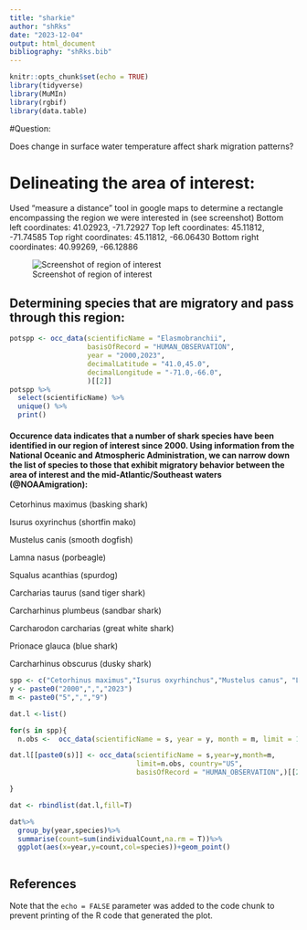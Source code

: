 ```yaml
---
title: "sharkie"
author: "shRks"
date: "2023-12-04"
output: html_document
bibliography: "shRks.bib"
---
```


```r
knitr::opts_chunk$set(echo = TRUE)
library(tidyverse)
library(MuMIn)
library(rgbif)
library(data.table)
```

#Question:

Does change in surface water temperature affect shark migration patterns? 

# Delineating the area of interest:

Used "measure a distance" tool in google maps to determine a rectangle encompassing the region we were interested in (see screenshot) Bottom left coordinates: 41.02923, -71.72927 Top left coordinates: 45.11812, -71.74585 Top right coordinates: 45.11812, -66.06430 Bottom right coordinates: 40.99269, -66.12886

![Screenshot of region of interest](northeastregion.png)

## Determining species that are migratory and pass through this region:

```r

potspp <- occ_data(scientificName = "Elasmobranchii", 
                   basisOfRecord = "HUMAN_OBSERVATION", 
                   year = "2000,2023",
                   decimalLatitude = "41.0,45.0", 
                   decimalLongitude = "-71.0,-66.0", 
                   )[[2]]
potspp %>%
  select(scientificName) %>%
  unique() %>%
  print()
```

#### Occurence data indicates that a number of shark species have been identified in our region of interest since 2000. Using information from the National Oceanic and Atmospheric Administration, we can narrow down the list of species to those that exhibit migratory behavior between the area of interest and the mid-Atlantic/Southeast waters (@NOAAmigration):

Cetorhinus maximus (basking shark)

Isurus oxyrinchus (shortfin mako)

Mustelus canis (smooth dogfish)

Lamna nasus (porbeagle)

Squalus acanthias (spurdog)

Carcharias taurus (sand tiger shark)

Carcharhinus plumbeus (sandbar shark)

Carcharodon carcharias (great white shark)

Prionace glauca (blue shark)

Carcharhinus obscurus (dusky shark)



```r
spp <- c("Cetorhinus maximus","Isurus oxyrhinchus","Mustelus canus", "Lamna nasus", "Squalus acanthias", "Carcharias taurus", "Carcharhinus plumbeus", "Carcharodon carcharias", "Prionace glauca", "Carcharhinus obscurus")
y <- paste0("2000",",","2023")
m <- paste0("5",",","9")

dat.l <-list()

for(s in spp){
  n.obs <-  occ_data(scientificName = s, year = y, month = m, limit = 1000, country="US", basisOfRecord = "HUMAN_OBSERVATION")$meta$count 

dat.l[[paste0(s)]] <- occ_data(scientificName = s,year=y,month=m,
                               limit=n.obs, country="US",
                               basisOfRecord = "HUMAN_OBSERVATION",)[[2]]

}

dat <- rbindlist(dat.l,fill=T)

dat%>%
  group_by(year,species)%>%
  summarise(count=sum(individualCount,na.rm = T))%>%
  ggplot(aes(x=year,y=count,col=species))+geom_point()

```

```r

```


## References

Note that the `echo = FALSE` parameter was added to the code chunk to prevent printing of the R code that generated the plot.
